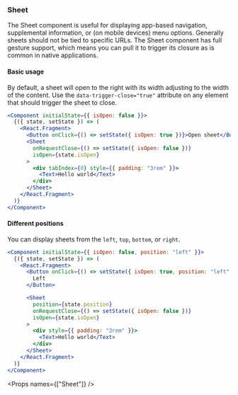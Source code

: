 
<Nav title="Sheet" />
<SEO title="Sheet" />

<Container>
<Article sidebar={[
  { id: 'Sheet', name: 'Sheet' },
  { id: 'Basic usage', name: 'Basic usage' },
  { id: 'Different positions', name: 'Different positions'},
  { id: 'Props', name: 'Props table'}
]}>

# Sheet

The Sheet component is useful for displaying app-based navigation, supplemental information, or (on mobile devices) menu options.
Generally sheets should not be tied to specific URLs. The Sheet component has full gesture support, which
means you can pull it to trigger its closure as is common in native applications.

#### Basic usage

By default, a sheet will open to the right with its width adjusting to the width of the content. Use the `data-trigger-close="true"` attribute on any element that should trigger the sheet to close.

```jsx
<Component initialState={{ isOpen: false }}>
  {({ state, setState }) => (
    <React.Fragment>
      <Button onClick={() => setState({ isOpen: true })}>Open sheet</Button>
      <Sheet
        onRequestClose={() => setState({ isOpen: false })}
        isOpen={state.isOpen}
      >
        <div tabIndex={0} style={{ padding: "3rem" }}>
          <Text>Hello world</Text>
        </div>
      </Sheet>
    </React.Fragment>
  )}
</Component>
```

#### Different positions

You can display sheets from the `left`, `top`, `bottom`, or `right`.

```jsx
<Component initialState={{ isOpen: false, position: "left" }}>
  {({ state, setState }) => (
    <React.Fragment>
      <Button onClick={() => setState({ isOpen: true, position: "left" })}>
        Left
      </Button>

      <Sheet
        position={state.position}
        onRequestClose={() => setState({ isOpen: false })}
        isOpen={state.isOpen}
      >
        <div style={{ padding: "3rem" }}>
          <Text>Hello world</Text>
        </div>
      </Sheet>
    </React.Fragment>
  )}
</Component>
```

<Props names={["Sheet"]} />

</Article>
</Container>
